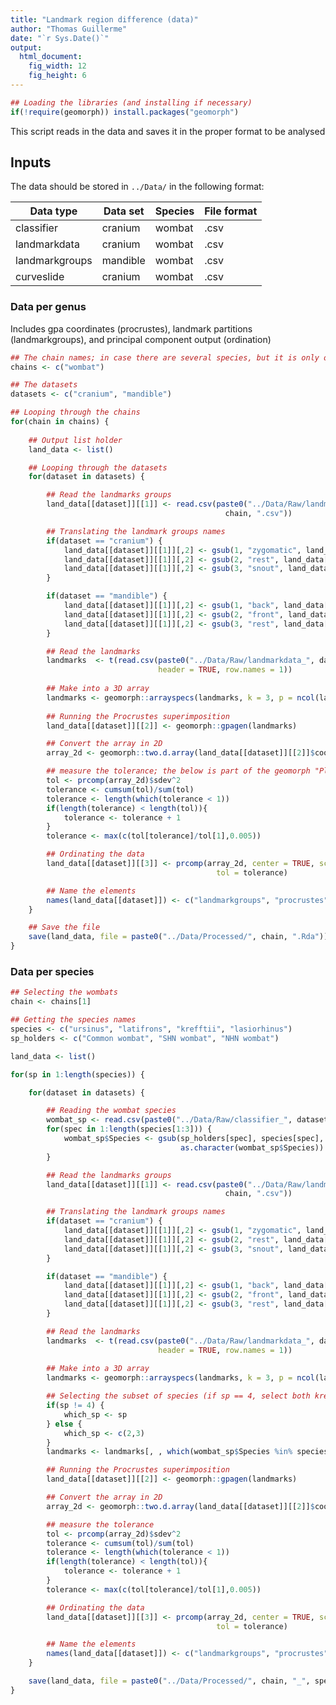 ```yaml
---
title: "Landmark region difference (data)"
author: "Thomas Guillerme"
date: "`r Sys.Date()`"
output:
  html_document:
    fig_width: 12
    fig_height: 6
---
```


```r
## Loading the libraries (and installing if necessary)
if(!require(geomorph)) install.packages("geomorph")
```

This script reads in the data and saves it in the proper format to be analysed

## Inputs

The data should be stored in `../Data/` in the following format:

Data type | Data set | Species | File format
----------|----------|---------|------------
classifier|  cranium|wombat|.csv
landmarkdata | cranium  | wombat | .csv
landmarkgroups | mandible | wombat |.csv
curveslide|cranium|wombat|.csv



### Data per genus

Includes gpa coordinates (procrustes), landmark partitions (landmarkgroups), and principal component output (ordination)

```r
## The chain names; in case there are several species, but it is only one species here
chains <- c("wombat")

## The datasets
datasets <- c("cranium", "mandible")

## Looping through the chains
for(chain in chains) {
    
    ## Output list holder
    land_data <- list()

    ## Looping through the datasets
    for(dataset in datasets) {

        ## Read the landmarks groups
        land_data[[dataset]][[1]] <- read.csv(paste0("../Data/Raw/landmarkgroups_", dataset, "_",
                                                chain, ".csv"))

        ## Translating the landmark groups names
        if(dataset == "cranium") {
            land_data[[dataset]][[1]][,2] <- gsub(1, "zygomatic", land_data[[dataset]][[1]][,2])
            land_data[[dataset]][[1]][,2] <- gsub(2, "rest", land_data[[dataset]][[1]][,2])
            land_data[[dataset]][[1]][,2] <- gsub(3, "snout", land_data[[dataset]][[1]][,2])
        }

        if(dataset == "mandible") {
            land_data[[dataset]][[1]][,2] <- gsub(1, "back", land_data[[dataset]][[1]][,2])
            land_data[[dataset]][[1]][,2] <- gsub(2, "front", land_data[[dataset]][[1]][,2])
            land_data[[dataset]][[1]][,2] <- gsub(3, "rest", land_data[[dataset]][[1]][,2])
        }

        ## Read the landmarks
        landmarks  <- t(read.csv(paste0("../Data/Raw/landmarkdata_", dataset, "_", chain, ".csv"),
                                 header = TRUE, row.names = 1))
        
        ## Make into a 3D array
        landmarks <- geomorph::arrayspecs(landmarks, k = 3, p = ncol(landmarks)/3)
        
        ## Running the Procrustes superimposition
        land_data[[dataset]][[2]] <- geomorph::gpagen(landmarks)

        ## Convert the array in 2D
        array_2d <- geomorph::two.d.array(land_data[[dataset]][[2]]$coords)

        ## measure the tolerance; the below is part of the geomorph "PlotTangentSpace" code
        tol <- prcomp(array_2d)$sdev^2
        tolerance <- cumsum(tol)/sum(tol)
        tolerance <- length(which(tolerance < 1)) 
        if(length(tolerance) < length(tol)){
            tolerance <- tolerance + 1
        }
        tolerance <- max(c(tol[tolerance]/tol[1],0.005))

        ## Ordinating the data
        land_data[[dataset]][[3]] <- prcomp(array_2d, center = TRUE, scale. = FALSE, retx = TRUE,
                                              tol = tolerance)

        ## Name the elements
        names(land_data[[dataset]]) <- c("landmarkgroups", "procrustes", "ordination")
    }

    ## Save the file
    save(land_data, file = paste0("../Data/Processed/", chain, ".Rda"))
}
```

### Data per species

```r
## Selecting the wombats
chain <- chains[1]

## Getting the species names
species <- c("ursinus", "latifrons", "krefftii", "lasiorhinus")
sp_holders <- c("Common wombat", "SHN wombat", "NHN wombat")

land_data <- list()

for(sp in 1:length(species)) {

    for(dataset in datasets) {

        ## Reading the wombat species
        wombat_sp <- read.csv(paste0("../Data/Raw/classifier_", dataset, "_wombat.csv"))
        for(spec in 1:length(species[1:3])) {
            wombat_sp$Species <- gsub(sp_holders[spec], species[spec],
                                      as.character(wombat_sp$Species))
        }

        ## Read the landmarks groups
        land_data[[dataset]][[1]] <- read.csv(paste0("../Data/Raw/landmarkgroups_", dataset, "_",
                                                chain, ".csv"))

        ## Translating the landmark groups names
        if(dataset == "cranium") {
            land_data[[dataset]][[1]][,2] <- gsub(1, "zygomatic", land_data[[dataset]][[1]][,2])
            land_data[[dataset]][[1]][,2] <- gsub(2, "rest", land_data[[dataset]][[1]][,2])
            land_data[[dataset]][[1]][,2] <- gsub(3, "snout", land_data[[dataset]][[1]][,2])
        }

        if(dataset == "mandible") {
            land_data[[dataset]][[1]][,2] <- gsub(1, "back", land_data[[dataset]][[1]][,2])
            land_data[[dataset]][[1]][,2] <- gsub(2, "front", land_data[[dataset]][[1]][,2])
            land_data[[dataset]][[1]][,2] <- gsub(3, "rest", land_data[[dataset]][[1]][,2])
        }

        ## Read the landmarks
        landmarks  <- t(read.csv(paste0("../Data/Raw/landmarkdata_", dataset, "_", chain, ".csv"),
                                 header = TRUE, row.names = 1))
        
        ## Make into a 3D array
        landmarks <- geomorph::arrayspecs(landmarks, k = 3, p = ncol(landmarks)/3)

        ## Selecting the subset of species (if sp == 4, select both krefftii and latifrons)
        if(sp != 4) {
            which_sp <- sp
        } else {
            which_sp <- c(2,3)
        }
        landmarks <- landmarks[, , which(wombat_sp$Species %in% species[which_sp])]

        ## Running the Procrustes superimposition
        land_data[[dataset]][[2]] <- geomorph::gpagen(landmarks)

        ## Convert the array in 2D
        array_2d <- geomorph::two.d.array(land_data[[dataset]][[2]]$coords)

        ## measure the tolerance
        tol <- prcomp(array_2d)$sdev^2
        tolerance <- cumsum(tol)/sum(tol)
        tolerance <- length(which(tolerance < 1)) 
        if(length(tolerance) < length(tol)){
            tolerance <- tolerance + 1
        }
        tolerance <- max(c(tol[tolerance]/tol[1],0.005))

        ## Ordinating the data
        land_data[[dataset]][[3]] <- prcomp(array_2d, center = TRUE, scale. = FALSE, retx = TRUE,
                                              tol = tolerance)

        ## Name the elements
        names(land_data[[dataset]]) <- c("landmarkgroups", "procrustes", "ordination")
    }

    save(land_data, file = paste0("../Data/Processed/", chain, "_", species[sp], ".Rda"))
}
```
